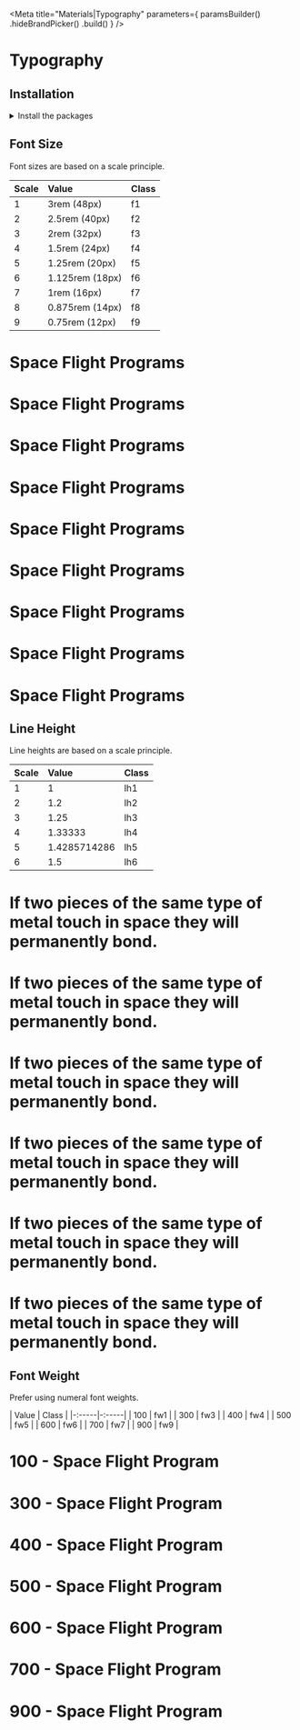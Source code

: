 
<Meta
    title="Materials|Typography"
    parameters={
        paramsBuilder()
            .hideBrandPicker()
            .build()
    }
/>

<Anchor storyId="materials-typography--font-size" />

# Typography

## Installation

<details><summary >Install the packages</summary>

Install from <a href={INSTALLATION_PAGE}>the React bundle</a> or as a single package:

```bash
npm install @orbit-ui/css-normalize @orbit-ui/tachyons
```

</details>

## Font Size

Font sizes are based on a scale principle.

| Scale | Value           | Class |
| :---- | :-------------- | :---- |
| 1     | 3rem (48px)     | f1    |
| 2     | 2.5rem (40px)   | f2    |
| 3     | 2rem (32px)     | f3    |
| 4     | 1.5rem (24px)   | f4    |
| 5     | 1.25rem (20px)  | f5    |
| 6     | 1.125rem (18px) | f6    |
| 7     | 1rem (16px)     | f7    |
| 8     | 0.875rem (14px) | f8    |
| 9     | 0.75rem (12px)  | f9    |

<Preview>
    <Story name="font size">
        <div>
            <h1 className="f1 pa0 ma0">Space Flight Programs</h1>
            <h1 className="f2 pa0 ma0">Space Flight Programs</h1>
            <h1 className="f3 pa0 ma0">Space Flight Programs</h1>
            <h1 className="f4 pa0 ma0">Space Flight Programs</h1>
            <h1 className="f5 pa0 ma0">Space Flight Programs</h1>
            <h1 className="f6 pa0 ma0">Space Flight Programs</h1>
            <h1 className="f7 pa0 ma0">Space Flight Programs</h1>
            <h1 className="f8 pa0 ma0">Space Flight Programs</h1>
            <h1 className="f9 pa0 ma0">Space Flight Programs</h1>
        </div>
    </Story>
</Preview>

## Line Height

Line heights are based on a scale principle.

| Scale | Value        | Class |
| :---- | :----------- | :---- |
| 1     | 1            | lh1   |
| 2     | 1.2          | lh2   |
| 3     | 1.25         | lh3   |
| 4     | 1.33333      | lh4   |
| 5     | 1.4285714286 | lh5   |
| 6     | 1.5          | lh6   |

<Preview>
    <Story name="line height">
        <div>
            <h1 className="lh1 bb b--marine-100">If two pieces of the same type of metal touch in space they will permanently bond.</h1>
            <h1 className="lh2 bb b--marine-100">If two pieces of the same type of metal touch in space they will permanently bond.</h1>
            <h1 className="lh3 bb b--marine-100">If two pieces of the same type of metal touch in space they will permanently bond.</h1>
            <h1 className="lh4 bb b--marine-100">If two pieces of the same type of metal touch in space they will permanently bond.</h1>
            <h1 className="lh5 bb b--marine-100">If two pieces of the same type of metal touch in space they will permanently bond.</h1>
            <h1 className="lh6 bb b--marine-100">If two pieces of the same type of metal touch in space they will permanently bond.</h1>
        </div>
    </Story>
</Preview>

## Font Weight

Prefer using numeral font weights.

| Value | Class |
|-:-----|-:-----|
| 100   | fw1   |
| 300   | fw3   |
| 400   | fw4   |
| 500   | fw5   |
| 600   | fw6   |
| 700   | fw7   |
| 900   | fw9   |

<Preview>
    <Story name="font weight">
        <div>
            <h1 className="f3 fw1">100 - Space Flight Program</h1>
            <h1 className="f3 fw3">300 - Space Flight Program</h1>
            <h1 className="f3 fw4">400 - Space Flight Program</h1>
            <h1 className="f3 fw5">500 - Space Flight Program</h1>
            <h1 className="f3 fw6">600 - Space Flight Program</h1>
            <h1 className="f3 fw7">700 - Space Flight Program</h1>
            <h1 className="f3 fw9">900 - Space Flight Program</h1>
        </div>
    </Story>
</Preview>
